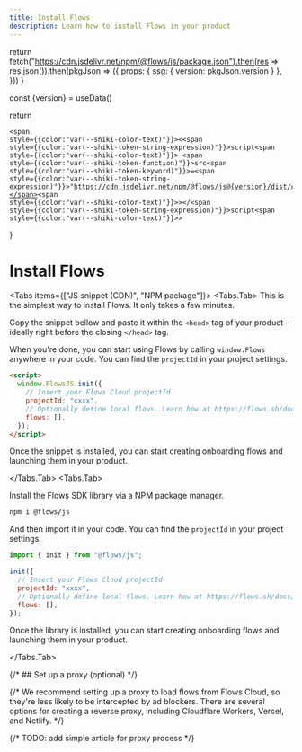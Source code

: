 ```yaml
---
title: Install Flows
description: Learn how to install Flows in your product
---
```



  return fetch("https://cdn.jsdelivr.net/npm/@flows/js/package.json").then(res => res.json()).then(pkgJson => ({
    props: {
      ssg: {
        version: pkgJson.version
      }
    },
  }))
}

  const {version} = useData()

  return <Pre hasCopyCode data-language="html" data-theme="default"><Code><span className="line"><span style={{color:"var(--shiki-color-text)"}}>&lt;</span><span style={{color:"var(--shiki-token-string-expression)"}}>script</span><span style={{color:"var(--shiki-color-text)"}}> </span><span style={{color:"var(--shiki-token-function)"}}>src</span><span style={{color:"var(--shiki-token-keyword)"}}>=</span><span style={{color:"var(--shiki-token-string-expression)"}}>"https://cdn.jsdelivr.net/npm/@flows/js@{version}/dist/cloud/index.global.js"</span><span style={{color:"var(--shiki-color-text)"}}>&gt;&lt;/</span><span style={{color:"var(--shiki-token-string-expression)"}}>script</span><span style={{color:"var(--shiki-color-text)"}}>&gt;</span></span></Code></Pre>
}

# Install Flows

<Tabs items={["JS snippet (CDN)", "NPM package"]}>
<Tabs.Tab>
 This is the simplest way to install Flows. It only takes a few minutes.

Copy the snippet bellow and paste it within the `<head>` tag of your product - ideally right before the closing `</head>` tag.

<LatestScript/>

When you're done, you can start using Flows by calling `window.Flows` anywhere in your code. You can find the `projectId` in your project settings.

```html
<script>
  window.FlowsJS.init({
    // Insert your Flows Cloud projectId
    projectId: "xxxx",
    // Optionally define local flows. Learn how at https://flows.sh/docs/SDK/local-flows TODO: fix link
    flows: [],
  });
</script>
```

Once the snippet is installed, you can start creating onboarding flows and launching them in your product.

</Tabs.Tab>
<Tabs.Tab>

Install the Flows SDK library via a NPM package manager.

```sh npm2yarn
npm i @flows/js
```

And then import it in your code. You can find the `projectId` in your project settings.

```js
import { init } from "@flows/js";

init({
  // Insert your Flows Cloud projectId
  projectId: "xxxx",
  // Optionally define local flows. Learn how at https://flows.sh/docs/SDK/local-flows TODO: fix link
  flows: [],
});
```

Once the library is installed, you can start creating onboarding flows and launching them in your product.

</Tabs.Tab>
</Tabs>

{/* ## Set up a proxy (optional) */}

{/* We recommend setting up a proxy to load flows from Flows Cloud, so they're less likely to be intercepted by ad blockers. There are several options for creating a reverse proxy, including Cloudflare Workers, Vercel, and Netlify. */}

{/* TODO: add simple article for proxy process */}

